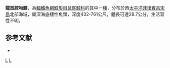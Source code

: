 {{Speciesbox
| taxon = Coelorinchus carinifer
| status = NE
| status_system = iucn3.1
| trend = unknow
| binomial_authority = [[Gilbert|Gilbert]] & [[Hubbs|Hubbs]], 1920
| synonyms = *''Caelorinchus carinifer'', Gilbert & Hubbs, 1920 
}}
'''龍首腔吻鱈'''，為[[輻鰭魚綱|輻鰭魚綱]][[鱈形目|鱈形目]][[鼠尾鱈科|鼠尾鱈科]]的其中一[[種|種]]，分布於西[[太平洋|太平洋]][[菲律賓|菲律賓]][[呂宋島|呂宋島]]北部海域，屬深海底棲性魚類，深度432-761公尺，體長可達28.7公分，生活習性不明。

==参考文献==
*{{FishBase_species|genus=Coelorinchus|species=carinifer |year=2015|month=11}}

{{taxonbar}}
[[Category:_1920年描述的鱼类|L]]
[[Category:腔吻鱈屬|L]]